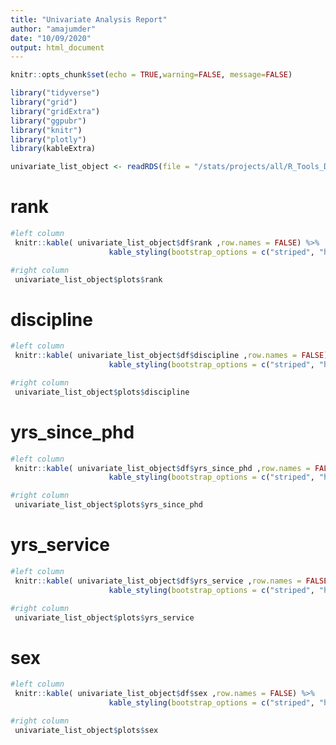 ```yaml
---
title: "Univariate Analysis Report"
author: "amajumder"
date: "10/09/2020"
output: html_document
---
```


```r
knitr::opts_chunk$set(echo = TRUE,warning=FALSE, message=FALSE)

library("tidyverse")
library("grid")
library("gridExtra")
library("ggpubr")
library("knitr")
library("plotly")
library(kableExtra)

univariate_list_object <- readRDS(file = "/stats/projects/all/R_Tools_Development/univariate-list-object_2020-10-09.RDS")
```

# rank 
 
```r
#left column
 knitr::kable( univariate_list_object$df$rank ,row.names = FALSE) %>%
                      kable_styling(bootstrap_options = c("striped", "hover")) 
```

 

```r
#right column
 univariate_list_object$plots$rank 
```


# discipline 
 
```r
#left column
 knitr::kable( univariate_list_object$df$discipline ,row.names = FALSE) %>%
                      kable_styling(bootstrap_options = c("striped", "hover")) 
```

 

```r
#right column
 univariate_list_object$plots$discipline 
```


# yrs_since_phd 
 
```r
#left column
 knitr::kable( univariate_list_object$df$yrs_since_phd ,row.names = FALSE) %>%
                      kable_styling(bootstrap_options = c("striped", "hover")) 
```

 

```r
#right column
 univariate_list_object$plots$yrs_since_phd 
```


# yrs_service 
 
```r
#left column
 knitr::kable( univariate_list_object$df$yrs_service ,row.names = FALSE) %>%
                      kable_styling(bootstrap_options = c("striped", "hover")) 
```

 

```r
#right column
 univariate_list_object$plots$yrs_service 
```


# sex 
 
```r
#left column
 knitr::kable( univariate_list_object$df$sex ,row.names = FALSE) %>%
                      kable_styling(bootstrap_options = c("striped", "hover")) 
```

 

```r
#right column
 univariate_list_object$plots$sex 
```


